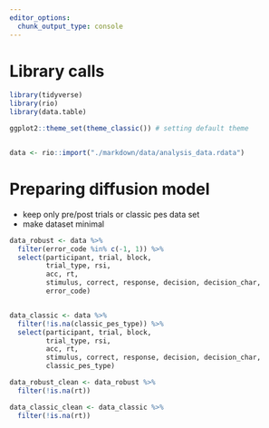 ```yaml
---
editor_options:
  chunk_output_type: console
---
```

# Library calls
```r
library(tidyverse)
library(rio)
library(data.table)

ggplot2::theme_set(theme_classic()) # setting default theme
```

```r

```

```r
data <- rio::import("./markdown/data/analysis_data.rdata")
```

# Preparing diffusion model

- keep only pre/post trials or classic pes data set
- make dataset minimal

```r
data_robust <- data %>% 
  filter(error_code %in% c(-1, 1)) %>% 
  select(participant, trial, block,
         trial_type, rsi, 
         acc, rt,
         stimulus, correct, response, decision, decision_char,
         error_code)


data_classic <- data %>% 
  filter(!is.na(classic_pes_type)) %>% 
  select(participant, trial, block,
         trial_type, rsi, 
         acc, rt,
         stimulus, correct, response, decision, decision_char,
         classic_pes_type)

```

```r
data_robust_clean <- data_robust %>% 
  filter(!is.na(rt))

data_classic_clean <- data_classic %>% 
  filter(!is.na(rt))
```

```r

```

